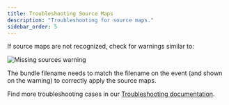 ```yaml
---
title: Troubleshooting Source Maps
description: "Troubleshooting for source maps."
sidebar_order: 5
---
```


If source maps are not recognized, check for warnings similar to:

![Missing sources warning](001-manual-sourcemaps.png)

The bundle filename needs to match the filename on the event (and shown on the warning) to correctly apply the source maps.

Find more troubleshooting cases in our [Troubleshooting documentation](/platforms/react-native/troubleshooting/#source-maps).

<PageGrid />
